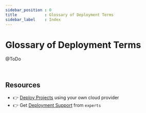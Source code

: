 ```yaml
---
sidebar_position : 0
title            : Glossary of Deployment Terms
sidebar_label    : Index
---
```


# Glossary of Deployment Terms

@ToDo

<br />

## Resources

- 👉 [Deploy Projects](https://deploypro.dev/) using your own cloud provider
- 👉 Get [Deployment Support](https://deploypro.dev/support/) from `experts` 
